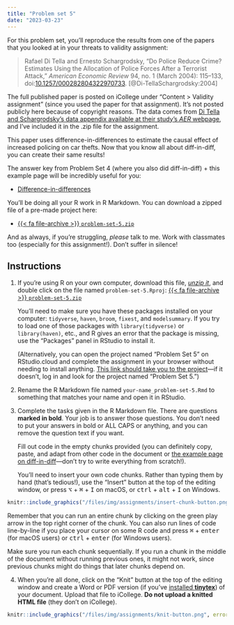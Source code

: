 ```yaml
---
title: "Problem set 5"
date: "2023-03-23"
---
```


For this problem set, you'll reproduce the results from one of the papers that you looked at in your threats to validity assignment:

> Rafael Di Tella and Ernesto Schargrodsky, “Do Police Reduce Crime? Estimates Using the Allocation of Police Forces After a Terrorist Attack,” *American Economic Review* 94, no. 1 (March 2004): 115–133, doi:[10.1257/000282804322970733](https://doi.org/10.1257/000282804322970733). [@Di-TellaSchargrodsky:2004]

The full published paper is posted on iCollege under "Content > Validity assignment" (since you used the paper for that assignment). It's not posted publicly here because of copyright reasons. The data comes from [Di Tella and Schargrodsky's data appendix available at their study's *AER* webpage](https://www.aeaweb.org/articles?id=10.1257/000282804322970733), and I've included it in the .zip file for the assignment.

This paper uses difference-in-differences to estimate the causal effect of increased policing on car thefts. Now that you know all about diff-in-diff, you can create their same results!

The answer key from Problem Set 4 (where you also did diff-in-diff) + this example page will be incredibly useful for you:

- [Difference-in-differences](/example/diff-in-diff.qmd)

You'll be doing all your R work in R Markdown. You can download a zipped file of a pre-made project here:

- [{{< fa file-archive >}} `problem-set-5.zip`](/projects/problem-set-5.zip)

And as always, if you're struggling, *please* talk to me. Work with classmates too (especially for this assignment!). Don't suffer in silence!


## Instructions

1. If you're using R on your own computer, download this file, [*unzip it*](/resource/unzipping.qmd), and double click on the file named `problem-set-5.Rproj`: [{{< fa file-archive >}} `problem-set-5.zip`](/projects/problem-set-5.zip)

   You'll need to make sure you have these packages installed on your computer: `tidyverse`, `haven`, `broom`, `fixest`, and `modelsummary`. If you try to load one of those packages with `library(tidyverse)` or `library(haven)`, etc., and R gives an error that the package is missing, use the "Packages" panel in RStudio to install it.

   (Alternatively, you can open the project named "Problem Set 5" on RStudio.cloud and complete the assignment in your browser without needing to install anything. [This link should take you to the project](https://rstudio.cloud/spaces/269500/content/4357652)—if it doesn't, log in and look for the project named "Problem Set 5.")

2. Rename the R Markdown file named `your-name_problem-set-5.Rmd` to something that matches your name and open it in RStudio.

3. Complete the tasks given in the R Markdown file. There are questions **marked in bold**. Your job is to answer those questions. You don't need to put your answers in bold or ALL CAPS or anything, and you can remove the question text if you want.

   Fill out code in the empty chunks provided (you can definitely copy, paste, and adapt from other code in the document or [the example page on diff-in-diff](/example/diff-in-diff.qmd)—don't try to write everything from scratch!).

   You'll need to insert your own code chunks. Rather than typing them by hand (that's tedious!), use the "Insert" button at the top of the editing window, or press  <kbd>⌥</kbd> + <kbd>⌘</kbd> + <kbd>I</kbd> on macOS, or <kbd>ctrl</kbd> + <kbd>alt</kbd> + <kbd>I</kbd> on Windows.

```r
knitr::include_graphics("/files/img/assignments/insert-chunk-button.png", error = FALSE)
```

   Remember that you can run an entire chunk by clicking on the green play arrow in the top right corner of the chunk. You can also run lines of code line-by-line if you place your cursor on some R code and press <kbd>⌘</kbd> + <kbd>enter</kbd> (for macOS users) or <kbd>ctrl</kbd> + <kbd>enter</kbd> (for Windows users).

   Make sure you run each chunk sequentially. If you run a chunk in the middle of the document without running previous ones, it might not work, since previous chunks might do things that later chunks depend on.

4. When you're all done, click on the "Knit" button at the top of the editing window and create a Word or PDF version (if you've [installed **tinytex**](/resource/install.qmd#install-tinytex)) of your document. Upload that file to iCollege. **Do not upload a knitted HTML file** (they don't on iCollege).

```r
knitr::include_graphics("/files/img/assignments/knit-button.png", error = FALSE)
```
